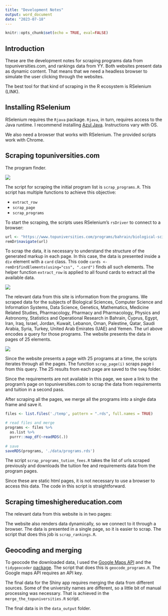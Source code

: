 ```yaml
---
title: "Development Notes"
output: word_document
date: "2023-07-18"
---
```


```r
knitr::opts_chunk$set(echo = TRUE, eval=FALSE)
```

## Introduction

These are the development notes for scraping programs data from topuniversities.com, and rankings data from YY. Both websites present data as dynamic content. That means that we need a headless browser to simulate the user clicking through the websites. 

The best tool for that kind of scraping in the R ecosystem is RSelenium (LINK).

## Installing RSelenium

RSelenium requires the `Rjava` package. `Rjava`, in turn, requires access to the Java runtime. I recommend installing [Azul Java](https://www.azul.com/downloads/#zulu). Instructions vary with OS. 

We also need a browser that works with RSelenium. The provided scripts work with Chrome.

## Scraping topuniversities.com

The program finder.

![](./program.png)

The script for scraping the initial program list is `scrap_programs.R`. This script has multiple functions to achieve this objective:

- `extract_row`
- `scrap_page`
- `scrap_programs`

To start the scraping, the scripts uses RSelenium's `rsDriver` to connect to a browser:

```r
url <- "https://www.topuniversities.com/programs/bahrain/biological-sciences?country=[OM,PS,AE,BH,IR,IQ,JO,SA,KW,QA,SY,YE,CY,TR,IL,LB,GB,EG]&subjects=[462,468,4049,4055,494,496,554,500,502,508]&pagerlimit=[25]"
remDr$navigate(url)
```


To scrap the data, it is necessary to understand the structure of the generated markup in each page. In this case, the data is presented inside a `div` element with a `card` class. This code `cards <- remDr$findElements(using="css", ".card")` finds all such elements. The helper function `extract_row` is applied to all found cards to extract all the available data.

![](./card.png)

The relevant data from this site is information from the programs. We scraped data for the subjects of Biological Sciences, Computer Science and Information Systems, Data Science, Genetics, Mathematics, Medicine Related Studies, Pharmacology, Pharmacy and Pharmacology, Physics and Astronomy, Statistics and Operational Research in Bahrain, Cyprus, Egypt, Iran, Iraq, Israel, Jordan, Kuwait, Lebanon, Oman, Palestine, Qatar, Saudi Arabia, Syria, Turkey, United Arab Emirates (UAE) and Yemen. The url above encodes a query for those programs. The website presents the data in pages of 25 elements. 


![](./paging.png)

Since the website presents a page with 25 programs at a time, the scripts iterates through all the pages. The function `scrap_page(i)` scraps page i from this query. The 25 results from each page are saved to the `temp` folder.

Since the requirements are not available in this page, we save a link to the program's page on topuniversities.com to scrap the data from requirements and tuition in a second pass.

After scraping all the pages, we merge all the programs into a single data frame and save it.

```r
files <- list.files('./temp', pattern = ".rds", full.names = TRUE)

# read files and merge
programs <- files %>%
  as.list %>%
  purrr::map_df(~readRDS(.))
 
# save
saveRDS(programs, './data/programs.rds')
```


The script `scrap_programs_tution_fees.R` takes the list of urls scraped previously and downloads the tuition fee and requirements data from the program pages. 

Since these are static html pages, it is not necessary to use a browser to access this data. The code in this script is straightforward.


## Scraping timeshighereducation.com

The relevant data from this website is in two pages:

The website also renders data dynamically, so we connect to it through a browser. The data is presented in a single page, so it is easier to scrap. The script that does this job is `scrap_rankings.R`.


## Geocoding and merging

To geocode the downloaded data, I used the [Google Maps API](https://developers.google.com/maps/) and the `tidygeocoder` [package](https://jessecambon.github.io/tidygeocoder/). The script that does this is `geocode_programs.R`. The Google maps API requires an API key.

The final data for the Shiny app requires merging the data from different sources. Some of the university names are different, so a little bit of manual processing was necessary. That is achieved in the `merge_the_topuniversities.R` script.

The final data is in the `data_output` folder.

